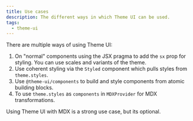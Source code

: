 ```yaml
---
title: Use cases
description: The different ways in which Theme UI can be used.
tags:
  - theme-ui
---
```


There are multiple ways of using Theme UI:

1. On "normal" components using the JSX pragma to add the `sx` prop for styling.
   You can use scales and variants of the theme.
1. Use coherent styling via the `Styled` component which pulls styles from
   `theme.styles`.
1. Use `@theme-ui/components` to build and style components from atomic building
   blocks.
1. To use `theme.styles` as `components` in `MDXProvider` for MDX
   transformations.

Using Theme UI with MDX is a strong use case, but its optional.

